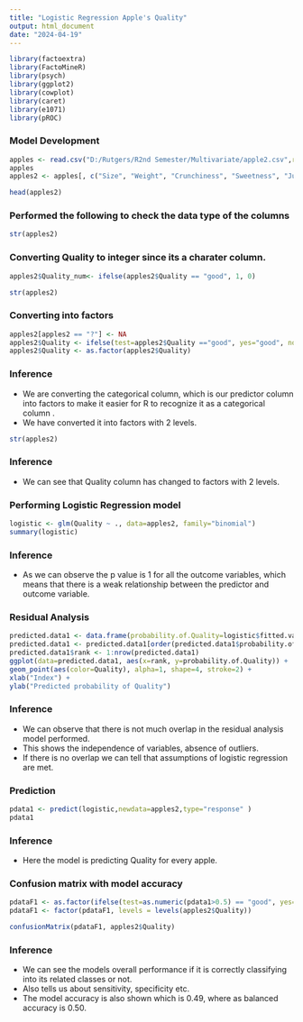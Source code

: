 ---
title: "Logistic Regression Apple's Quality"
output: html_document
date: "2024-04-19"
---


```{r}
library(factoextra)
library(FactoMineR)
library(psych)
library(ggplot2)
library(cowplot)
library(caret)
library(e1071)
library(pROC)
```

### Model Development

```{r}
apples <- read.csv("D:/Rutgers/R2nd Semester/Multivariate/apple2.csv",row.names=1)
apples
apples2 <- apples[, c("Size", "Weight", "Crunchiness", "Sweetness", "Juiciness", "Ripeness", "Acidity","Quality")]
```

```{r}
head(apples2)
```

### Performed the following to check the data type of the columns

```{r}
str(apples2)
```

### Converting Quality to integer since its a charater column.

```{r}
apples2$Quality_num<- ifelse(apples2$Quality == "good", 1, 0)

str(apples2)
```

### Converting into factors

```{r}
apples2[apples2 == "?"] <- NA
apples2$Quality <- ifelse(test=apples2$Quality =="good", yes="good", no="bad") 
apples2$Quality <- as.factor(apples2$Quality)


```

### Inference
* We are converting the categorical column, which is our predictor column into factors to make it easier for R to recognize it as a categorical column .
* We have converted it into factors with 2 levels.




```{r}
str(apples2)
```

### Inference
* We can see that Quality column has changed to factors with 2 levels.

### Performing Logistic Regression model

```{r}
logistic <- glm(Quality ~ ., data=apples2, family="binomial")
summary(logistic)
```

### Inference
* As we can observe the p value is 1 for all the outcome variables, which means that there is a weak relationship between the predictor and outcome variable.

### Residual Analysis

```{r}
predicted.data1 <- data.frame(probability.of.Quality=logistic$fitted.values,Quality=apples2$Quality)
predicted.data1 <- predicted.data1[order(predicted.data1$probability.of.Quality, decreasing=FALSE),]
predicted.data1$rank <- 1:nrow(predicted.data1)
ggplot(data=predicted.data1, aes(x=rank, y=probability.of.Quality)) +
geom_point(aes(color=Quality), alpha=1, shape=4, stroke=2) +
xlab("Index") +
ylab("Predicted probability of Quality")
```

### Inference
* We can observe that there is not much overlap in the residual analysis model performed.
* This shows the independence of variables, absence of outliers.
* If there is no overlap we can tell that assumptions of logistic regression are met.

### Prediction

```{r}
pdata1 <- predict(logistic,newdata=apples2,type="response" )
pdata1
```

### Inference
* Here the model is predicting Quality for every apple.

### Confusion matrix with model accuracy

```{r}
pdataF1 <- as.factor(ifelse(test=as.numeric(pdata1>0.5) == "good", yes="good", no="bad"))
pdataF1 <- factor(pdataF1, levels = levels(apples2$Quality))

confusionMatrix(pdataF1, apples2$Quality)
```

### Inference
* We can see the models overall performance if it is correctly classifying into its related classes or not.
* Also tells us about sensitivity, specificity etc.
* The model accuracy is also shown which is 0.49, where as balanced accuracy is 0.50.
